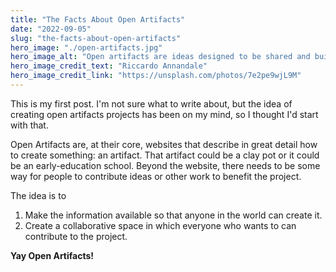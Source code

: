 ```yaml
---
title: "The Facts About Open Artifacts"
date: "2022-09-05"
slug: "the-facts-about-open-artifacts"
hero_image: "./open-artifacts.jpg"
hero_image_alt: "Open artifacts are ideas designed to be shared and built together."
hero_image_credit_text: "Riccardo Annandale"
hero_image_credit_link: "https://unsplash.com/photos/7e2pe9wjL9M"
---
```


This is my first post. I'm not sure what to write about, but the idea of creating open artifacts projects has been on my mind, so I thought I'd start with that.

Open Artifacts are, at their core, websites that describe in great detail how to create something: an artifact. That artifact could be a clay pot or it could be an early-education school. Beyond the website, there needs to be some way for people to contribute ideas or other work to benefit the project.

The idea is to

1. Make the information available so that anyone in the world can create it.
2. Create a collaborative space in which everyone who wants to can contribute to the project.

**Yay Open Artifacts!**